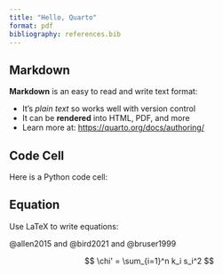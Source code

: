 ```yaml
---
title: "Hello, Quarto"
format: pdf
bibliography: references.bib
---
```


## Markdown

**Markdown** is an easy to read and write text format:

-   It's *plain text* so works well with version control
-   It can be **rendered** into HTML, PDF, and more
-   Learn more at: <https://quarto.org/docs/authoring/>

## Code Cell

Here is a Python code cell:

## Equation

Use LaTeX to write equations:

@allen2015 and @bird2021 and @bruser1999

$$
\chi' = \sum_{i=1}^n k_i s_i^2
$$